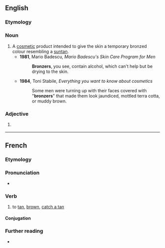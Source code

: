 ==English==

===Etymology===
{{suffix|en|bronze|er}}

===Noun===
{{en-noun}}

# A [[cosmetic]] product intended to give the skin a temporary bronzed colour resembling a [[suntan]].
#* '''1981''', Mario Badescu, ''Mario Badescu's Skin Care Program for Men''
#*: '''Bronzers''', you see, contain alcohol, which can't help but be drying to the skin.
#* '''1984''', Toni Stabile, ''Everything you want to know about cosmetics''
#*: Some men were turning up with their faces covered with "'''bronzers'''" that made them look jaundiced, mottled terra cotta, or muddy brown.

===Adjective===
{{head|en|comparative adjective}}

# {{lb|en|rare}} {{en-comparative of|bronze}}
<!--#:''You call that a bronze medal? My ass is '''bronzer''' than that.''-->

----

==French==

===Etymology===
{{suffix|fr|bronze|er}}

===Pronunciation===
* {{fr-IPA|pos=v}}

===Verb===
{{fr-verb}}

# {{lb|fr|transitive|or|reflexive}} to [[tan]], [[brown]], [[catch a tan]]

====Conjugation====
{{fr-conj-auto}}

===Further reading===
* {{R:TLFi}}